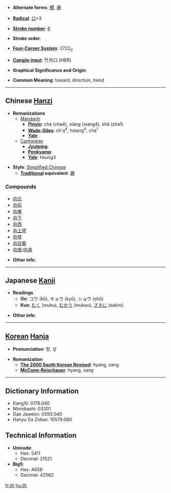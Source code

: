 * '''Alternate forms''': [[嚮]], [[曏]]

* '''[[Wiktionary:Chinese radical index| Radical]]''': [[Wiktionary:Chinese radical index 口|口]]+3

* '''[[Wiktionary:Chinese total strokes index|Stroke number]]''': [[Wiktionary:Chinese total strokes index 6|6]]

* '''Stroke order''': 

* '''[[Wiktionary:Chinese four corner index|Four-Corner System]]''': 2722<sub>0</sub>

* '''[[Wiktionary:Chinese Cangjie index|Cangjie input]]''': 竹月口 (HBR)

* '''Graphical Significance and Origin''': 

* '''Common Meaning''': toward, direction, trend

----

== Chinese [[Hanzi]] ==

* '''Romanizations'''
** [[Mandarin]]
*** '''[[Pinyin]]''': chà (cha4), xiàng (xiang4), zhā (zha1)
*** '''[[Wade-Giles]]''': ch'a<sup>4</sup>, hsiang<sup>4</sup>, cha<sup>1</sup>
*** '''[[Yale]]''': 
**[[Cantonese]]
***'''[[Jyutping]]''':
***'''[[Penkyamp]]''': 
***'''[[Yale]]''': heung3

* '''Style''': [[Simplified Chinese]] 
** '''[[Traditional Chinese|Traditional]] equivalent''': [[曏]]

===Compounds===
*[[向北]]
*[[向前]]
*[[向東]]
*[[向下]]
*[[向西]]
*[[向上望]]
*[[向导]]
*[[向日葵]]
*[[向來]]/[[向来]]

* '''Other info''': 

----

== Japanese [[Kanji]] ==

* '''Readings'''
** '''On''': コウ (kō), キョウ (kyō), ショウ (shō)
** '''Kun''': [[むく]] (muku), [[むかう]] (mukau), [[さきに]] (sakini)

* '''Other info''':  

----

== [[Korean]] [[Hanja]] ==

* '''Pronunciation''': 향, 상

* '''Romanization'''
** '''[[The 2000 South Korean Revised Romanization|The 2000 South Korean Revised]]''': hyang, sang
** '''[[McCune-Reischauer]]''': hyang, sang

----

== Dictionary Information ==

* KangXi: 0176.040
* Morobashi: 03301
* Dae Jaweon: 0393.040
* Hanyu Da Zidian: 10579.080

== Technical Information ==

* '''Unicode''':
** Hex: 5411
** Decimal: 21521
* '''Big5''':
** Hex: A656
** Decimal: 42582

[[fr:向]]
[[hu:向]]